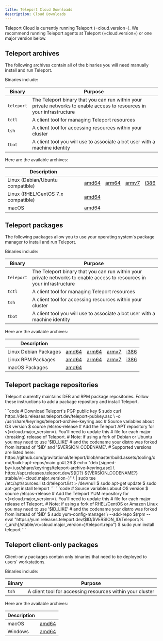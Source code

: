 ```yaml
---
title: Teleport Cloud Downloads
description: Cloud Downloads
---
```


Teleport Cloud is currently running Teleport (=cloud.version=). We recommend
running Teleport agents at Teleport (=cloud.version=) or one major version
below.

## Teleport archives

The following archives contain all of the binaries you will need manually
install and run Teleport.

Binaries include:

|Binary|Purpose|
|---|---|
|`teleport`|The Teleport binary that you can run within your private networks to enable access to resources in your infrastructure|
|`tctl`| A client tool for managing Teleport resources|
|`tsh`| A client tool for accessing resources within your cluster|
|`tbot`| A client tool you will use to associate a bot user with a machine identity|

Here are the available archives:

Description                        | | | | |
-----------------------------------|-|-|-|-|
Linux (Debian/Ubuntu compatible)   | [amd64](https://get.gravitational.com/teleport-ent-v(=cloud.version=)-linux-amd64-bin.tar.gz) | [arm64](https://get.gravitational.com/teleport-ent-v(=cloud.version=)-linux-arm64-bin.tar.gz) | [armv7](https://get.gravitational.com/teleport-ent-v(=cloud.version=)-linux-arm-bin.tar.gz) | [i386](https://get.gravitational.com/teleport-ent-v(=cloud.version=)-linux-386-bin.tar.gz) |
Linux (RHEL/CentOS 7.x compatible) | [amd64](https://get.gravitational.com/teleport-ent-v(=cloud.version=)-linux-amd64-centos7-bin.tar.gz) |
macOS                              | [amd64](https://get.gravitational.com/teleport-ent-v(=cloud.version=)-darwin-amd64-bin.tar.gz) |

## Teleport packages

The following packages allow you to use your operating system's package manager
to install and run Teleport.

Binaries include:

|Binary|Purpose|
|---|---|
|`teleport`|The Teleport binary that you can run within your private networks to enable access to resources in your infrastructure|
|`tctl`| A client tool for managing Teleport resources|
|`tsh`| A client tool for accessing resources within your cluster|
|`tbot`| A client tool you will use to associate a bot user with a machine identity|

Here are the available archives:

Description                        | | | | |
-----------------------------------|-|-|-|-|
Linux Debian Packages              | [amd64](https://get.gravitational.com/teleport-ent_(=cloud.version=)_amd64.deb) | [arm64](https://get.gravitational.com/teleport-ent_(=cloud.version=)_arm64.deb) | [armv7](https://get.gravitational.com/teleport-ent_(=cloud.version=)_arm.deb) | [i386](https://get.gravitational.com/teleport-ent_(=cloud.version=)_i386.deb) |
Linux RPM Packages                 | [amd64](https://get.gravitational.com/teleport-ent-(=cloud.version=)-1.x86_64.rpm) | [arm64](https://get.gravitational.com/teleport-ent-(=cloud.version=)-1.arm64.rpm) | [armv7](https://get.gravitational.com/teleport-ent-(=cloud.version=)-1.arm.rpm) | [i386](https://get.gravitational.com/teleport-ent-(=cloud.version=)-1.i386.rpm) |
macOS Packages                     | [amd64](https://get.gravitational.com/teleport-ent-(=cloud.version=).pkg) |

## Teleport package repositories

Teleport currently maintains DEB and RPM package repositories. Follow these
instructions to add a package repository and install Teleport.

<Tabs>
    <TabItem label="Debian/Ubuntu (DEB)">
        ```code
        # Download Teleport's PGP public key
        $ sudo curl https://deb.releases.teleport.dev/teleport-pubkey.asc \
          -o /usr/share/keyrings/teleport-archive-keyring.asc
        # Source variables about OS version
        $ source /etc/os-release
        # Add the Teleport APT repository for v(=cloud.major_version=). You'll need to update this
        # file for each major (breaking) release of Teleport.
        # Note: if using a fork of Debian or Ubuntu you may need to use '$ID_LIKE'
        # and the codename your distro was forked from instead of '$ID' and '$VERSION_CODENAME'.
        # Supported versions are listed here: https://github.com/gravitational/teleport/blob/master/build.assets/tooling/cmd/build-apt-repos/main.go#L26
        $ echo "deb [signed-by=/usr/share/keyrings/teleport-archive-keyring.asc] \
          https://apt.releases.teleport.dev/${ID?} ${VERSION_CODENAME?} stable/v(=cloud.major_version=)" \
        | sudo tee /etc/apt/sources.list.d/teleport.list > /dev/null
        $ sudo apt-get update
        $ sudo apt-get install teleport
        ```
    </TabItem>
    <TabItem label="Amazon Linux 2/RHEL (RPM)">
        ```code
        # Source variables about OS version
        $ source /etc/os-release
        # Add the Teleport YUM repository for v(=cloud.major_version=). You'll need to update this
        # file for each major release of Teleport.
        # Note: if using a fork of RHEL/CentOS or Amazon Linux you may need to use '$ID_LIKE'
        # and the codename your distro was forked from instead of '$ID'
        $ sudo yum-config-manager \
            --add-repo $(rpm --eval "https://yum.releases.teleport.dev/$ID/$VERSION_ID/Teleport/%{_arch}/stable/v(=cloud.major_version=)/teleport.repo")
        $ sudo yum install teleport
        ```
    </TabItem>
</Tabs>

## Teleport client-only packages

Client-only packages contain only binaries that need to be deployed to users'
workstations.

Binaries include:

|Binary|Purpose|
|---|---|
|`tsh`|A client tool for accessing resources within your cluster|

Here are the available archives:

Description                        | |
-----------------------------------|-|
macOS                              | [amd64](https://get.gravitational.com/tsh-(=cloud.version=).pkg) |
Windows                            | [amd64](https://get.gravitational.com/teleport-v(=cloud.version=)-windows-amd64-bin.zip) |
